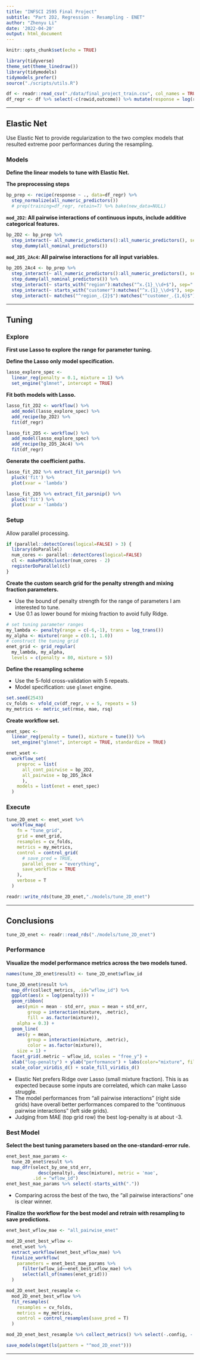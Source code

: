 ```yaml
---
title: "INFSCI 2595 Final Project"
subtitle: "Part 2D2, Regression - Resampling - ENET"
author: "Zhenyu Li"
date: '2022-04-20'
output: html_document
---
```


```r
knitr::opts_chunk$set(echo = TRUE)
```

```r
library(tidyverse)
theme_set(theme_linedraw())
library(tidymodels)
tidymodels_prefer()
source("./scripts/utils.R")
```

```r
df <- readr::read_csv("./data/final_project_train.csv", col_names = TRUE)
df_regr <- df %>% select(-c(rowid,outcome)) %>% mutate(response = log(response))
```

----

## Elastic Net

Use Elastic Net to provide regularization to the two complex models that resulted extreme poor performances during the resampling.  

### Models

**Define the linear models to tune with Elastic Net.**  

**The preprocessing steps**  

```r
bp_prep <- recipe(response ~ ., data=df_regr) %>%
  step_normalize(all_numeric_predictors())
  # prep(training=df_regr, retain=T) %>% bake(new_data=NULL)
```

**`mod_2D2`: All pairwise interactions of continuous inputs, include additive categorical features.**  

```r
bp_2D2 <- bp_prep %>%
  step_interact(~ all_numeric_predictors():all_numeric_predictors(), sep = ":") %>%
  step_dummy(all_nominal_predictors())
```

**`mod_2D5_2Ac4`: All pairwise interactions for all input variables.**  

```r
bp_2D5_2Ac4 <- bp_prep %>%
  step_interact(~ all_numeric_predictors():all_numeric_predictors(), sep=":") %>%
  step_dummy(all_nominal_predictors()) %>%
  step_interact(~ starts_with("region"):matches("^x.{1}_\\d+$"), sep=":") %>%
  step_interact(~ starts_with("customer"):matches("^x.{1}_\\d+$"), sep=":") %>%
  step_interact(~ matches("^region_.{2}$"):matches("^customer_.{1,6}$"), sep=":")
```

----

## Tuning

### Explore

**First use Lasso to explore the range for parameter tuning.**  

**Define the Lasso only model specification.**  

```r
lasso_explore_spec <-
  linear_reg(penalty = 0.1, mixture = 1) %>%
  set_engine("glmnet", intercept = TRUE)
```

**Fit both models with Lasso.**  

```r
lasso_fit_2D2 <- workflow() %>%
  add_model(lasso_explore_spec) %>%
  add_recipe(bp_2D2) %>%
  fit(df_regr)

lasso_fit_2D5 <- workflow() %>%
  add_model(lasso_explore_spec) %>%
  add_recipe(bp_2D5_2Ac4) %>%
  fit(df_regr)
```

**Generate the coefficient paths.**  

```r
lasso_fit_2D2 %>% extract_fit_parsnip() %>%
  pluck('fit') %>%
  plot(xvar = 'lambda')

lasso_fit_2D5 %>% extract_fit_parsnip() %>%
  pluck('fit') %>%
  plot(xvar = 'lambda')
```

### Setup

Allow parallel processing.  

```r
if (parallel::detectCores(logical=FALSE) > 3) {
  library(doParallel)
  num_cores <- parallel::detectCores(logical=FALSE)
  cl <- makePSOCKcluster(num_cores - 2)
  registerDoParallel(cl)
}
```

**Create the custom search grid for the penalty strength and mixing fraction parameters.**  

- Use the bound of penalty strength for the range of parameters I am interested to tune.  
- Use 0.1 as lower bound for mixing fraction to avoid fully Ridge.  

```r
# set tuning parameter ranges
my_lambda <- penalty(range = c(-6,-1), trans = log_trans())
my_alpha <- mixture(range = c(0.1, 1.0))
# construct the tuning grid
enet_grid <- grid_regular(
  my_lambda, my_alpha,
  levels = c(penalty = 80, mixture = 5))
```

**Define the resampling scheme**  

- Use the 5-fold cross-validation with 5 repeats.
- Model specification: use `glmnet` engine.

```r
set.seed(2543)
cv_folds <- vfold_cv(df_regr, v = 5, repeats = 5)
my_metrics <- metric_set(rmse, mae, rsq)
```

**Create workflow set.**  

```r
enet_spec <-
  linear_reg(penalty = tune(), mixture = tune()) %>%
  set_engine("glmnet", intercept = TRUE, standardize = TRUE)

enet_wset <-
  workflow_set(
    preproc = list(
      all_cont_pairwise = bp_2D2,
      all_pairwise = bp_2D5_2Ac4
      ),
    models = list(enet = enet_spec)
  )
```

### Execute

```r
tune_2D_enet <- enet_wset %>%
  workflow_map(
    fn = "tune_grid",
    grid = enet_grid,
    resamples = cv_folds,
    metrics = my_metrics,
    control = control_grid(
      # save_pred = TRUE,
      parallel_over = "everything",
      save_workflow = TRUE
    ),
    verbose = T
  )
```

```r
readr::write_rds(tune_2D_enet,"./models/tune_2D_enet")
```

----

## Conclusions

```r
tune_2D_enet <- readr::read_rds("./models/tune_2D_enet")
```

### Performance

**Visualize the model performance metrics across the two models tuned.** 

```r
names(tune_2D_enet$result) <- tune_2D_enet$wflow_id

tune_2D_enet$result %>%
  map_dfr(collect_metrics, .id="wflow_id") %>%
  ggplot(aes(x = log(penalty))) +
  geom_ribbon(
    aes(ymin = mean - std_err, ymax = mean + std_err,
        group = interaction(mixture, .metric),
        fill = as.factor(mixture)),
    alpha = 0.3) +
  geom_line(
    aes(y = mean,
        group = interaction(mixture, .metric),
        color = as.factor(mixture)),
    size = 1) +
  facet_grid(.metric ~ wflow_id, scales = "free_y") +
  xlab("log-penalty") + ylab("performance") + labs(color="mixture", fill="mixture") +
  scale_color_viridis_d() + scale_fill_viridis_d()
```

- Elastic Net prefers Ridge over Lasso (small mixture fraction). This is as expected because some inputs are correlated, which can make Lasso struggle.  
- The model performances from "all pairwise interactions" (right side grids) have overall better performances compared to the "continuous pairwise interactions" (left side grids).  
- Judging from MAE (top grid row) the best log-penalty is at about -3.  

### Best Model

**Select the best tuning parameters based on the one-standard-error rule.**  

```r
enet_best_mae_params <-
  tune_2D_enet$result %>%
  map_dfr(select_by_one_std_err,
            desc(penalty), desc(mixture), metric = 'mae',
          .id = "wflow_id")
enet_best_mae_params %>% select(-starts_with("."))
```

- Comparing across the best of the two, the "all pairwise interactions" one is clear winner.  

**Finalize the workflow for the best model and retrain with resampling to save predictions.** 

```r
enet_best_wflow_mae <- "all_pairwise_enet"

mod_2D_enet_best_wflow <-
  enet_wset %>%
  extract_workflow(enet_best_wflow_mae) %>%
  finalize_workflow(
    parameters = enet_best_mae_params %>%
      filter(wflow_id==enet_best_wflow_mae) %>%
      select(all_of(names(enet_grid)))
  )

mod_2D_enet_best_resample <-
  mod_2D_enet_best_wflow %>%
  fit_resamples(
    resamples = cv_folds,
    metrics = my_metrics,
    control = control_resamples(save_pred = T)
  )

mod_2D_enet_best_resample %>% collect_metrics() %>% select(-.config, -.estimator)
```

```r
save_models(mget(ls(pattern = "^mod_2D_enet")))
```

----
